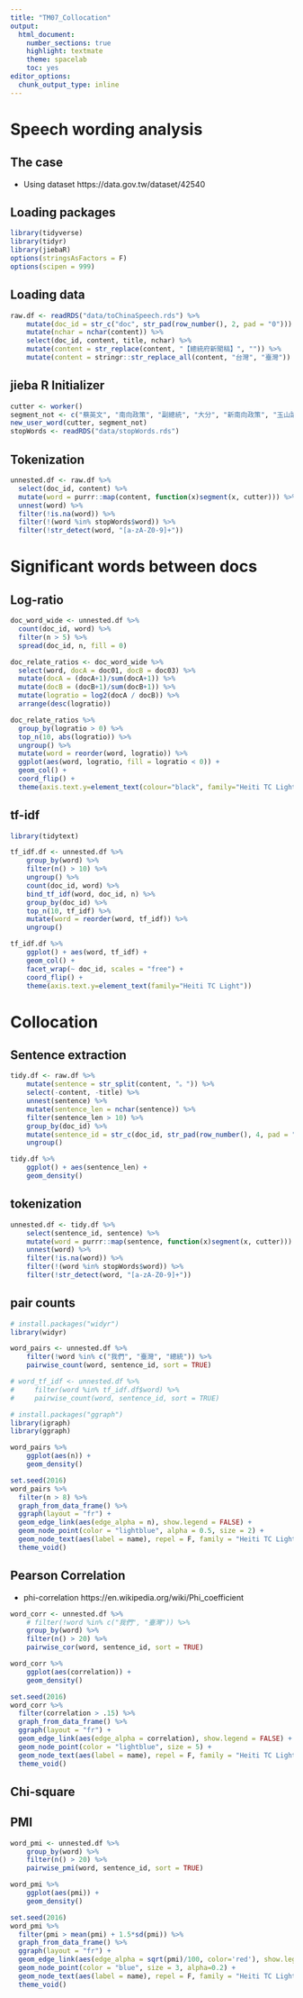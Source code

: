 ```yaml
---
title: "TM07_Collocation"
output: 
  html_document: 
    number_sections: true
    highlight: textmate
    theme: spacelab
    toc: yes
editor_options: 
  chunk_output_type: inline
---
```

# Speech wording analysis

## The case
* Using dataset https://data.gov.tw/dataset/42540 

## Loading packages
```r

library(tidyverse)
library(tidyr) 
library(jiebaR)
options(stringsAsFactors = F)
options(scipen = 999)
```


## Loading data
```r
raw.df <- readRDS("data/toChinaSpeech.rds") %>%
    mutate(doc_id = str_c("doc", str_pad(row_number(), 2, pad = "0"))) %>%
    mutate(nchar = nchar(content)) %>%
    select(doc_id, content, title, nchar) %>%
    mutate(content = str_replace(content, "【總統府新聞稿】", "")) %>%
    mutate(content = stringr::str_replace_all(content, "台灣", "臺灣"))
```


## jieba R Initializer
```r
cutter <- worker()
segment_not <- c("蔡英文", "南向政策", "副總統", "大分", "新南向政策", "玉山論壇")
new_user_word(cutter, segment_not)
stopWords <- readRDS("data/stopWords.rds")
```

## Tokenization
```r
unnested.df <- raw.df %>%
  select(doc_id, content) %>%
  mutate(word = purrr::map(content, function(x)segment(x, cutter))) %>%
  unnest(word) %>%
  filter(!is.na(word)) %>%
  filter(!(word %in% stopWords$word)) %>%
  filter(!str_detect(word, "[a-zA-Z0-9]+"))
```


# Significant words between docs
## Log-ratio

```r
doc_word_wide <- unnested.df %>%
  count(doc_id, word) %>%
  filter(n > 5) %>%
  spread(doc_id, n, fill = 0)

doc_relate_ratios <- doc_word_wide %>%
  select(word, docA = doc01, docB = doc03) %>%
  mutate(docA = (docA+1)/sum(docA+1)) %>%
  mutate(docB = (docB+1)/sum(docB+1)) %>%
  mutate(logratio = log2(docA / docB)) %>%
  arrange(desc(logratio))

doc_relate_ratios %>%
  group_by(logratio > 0) %>%
  top_n(10, abs(logratio)) %>%
  ungroup() %>%
  mutate(word = reorder(word, logratio)) %>%
  ggplot(aes(word, logratio, fill = logratio < 0)) +
  geom_col() + 
  coord_flip() + 
  theme(axis.text.y=element_text(colour="black", family="Heiti TC Light"))
```


## tf-idf

```r
library(tidytext)

tf_idf.df <- unnested.df %>%
    group_by(word) %>%
    filter(n() > 10) %>%
    ungroup() %>%
    count(doc_id, word) %>%
    bind_tf_idf(word, doc_id, n) %>%
    group_by(doc_id) %>%
    top_n(10, tf_idf) %>%
    mutate(word = reorder(word, tf_idf)) %>%
    ungroup()

tf_idf.df %>%
    ggplot() + aes(word, tf_idf) + 
    geom_col() +
    facet_wrap(~ doc_id, scales = "free") + 
    coord_flip() + 
    theme(axis.text.y=element_text(family="Heiti TC Light"))
```





# Collocation

## Sentence extraction
```r
tidy.df <- raw.df %>% 
    mutate(sentence = str_split(content, "。")) %>%
    select(-content, -title) %>%
    unnest(sentence) %>%
    mutate(sentence_len = nchar(sentence)) %>%
    filter(sentence_len > 10) %>% 
    group_by(doc_id) %>%
    mutate(sentence_id = str_c(doc_id, str_pad(row_number(), 4, pad = "0"))) %>%
    ungroup()

tidy.df %>%
    ggplot() + aes(sentence_len) + 
    geom_density()
```


## tokenization

```r
unnested.df <- tidy.df %>%
    select(sentence_id, sentence) %>%
    mutate(word = purrr::map(sentence, function(x)segment(x, cutter))) %>%
    unnest(word) %>%
	filter(!is.na(word)) %>%
    filter(!(word %in% stopWords$word)) %>%
    filter(!str_detect(word, "[a-zA-Z0-9]+"))
```


## pair counts
```r
# install.packages("widyr")
library(widyr)

word_pairs <- unnested.df %>%
    filter(!word %in% c("我們", "臺灣", "總統")) %>%
    pairwise_count(word, sentence_id, sort = TRUE)

# word_tf_idf <- unnested.df %>%
#     filter(word %in% tf_idf.df$word) %>%
#     pairwise_count(word, sentence_id, sort = TRUE)
```


```r
# install.packages("ggraph")
library(igraph)
library(ggraph)

word_pairs %>%
    ggplot(aes(n)) +
    geom_density()

set.seed(2016)
word_pairs %>%
  filter(n > 8) %>%
  graph_from_data_frame() %>%
  ggraph(layout = "fr") +
  geom_edge_link(aes(edge_alpha = n), show.legend = FALSE) +
  geom_node_point(color = "lightblue", alpha = 0.5, size = 2) +
  geom_node_text(aes(label = name), repel = F, family = "Heiti TC Light") +
  theme_void()
```


## Pearson Correlation
- phi-correlation https://en.wikipedia.org/wiki/Phi_coefficient

```r
word_corr <- unnested.df %>%
    # filter(!word %in% c("我們", "臺灣")) %>%
    group_by(word) %>%
    filter(n() > 20) %>%
    pairwise_cor(word, sentence_id, sort = TRUE)
```

```r
word_corr %>%
    ggplot(aes(correlation)) +
    geom_density()

set.seed(2016)
word_corr %>%
  filter(correlation > .15) %>%
  graph_from_data_frame() %>%
  ggraph(layout = "fr") +
  geom_edge_link(aes(edge_alpha = correlation), show.legend = FALSE) +
  geom_node_point(color = "lightblue", size = 5) +
  geom_node_text(aes(label = name), repel = F, family = "Heiti TC Light") +
  theme_void()
```

## Chi-square


## PMI
```r
word_pmi <- unnested.df %>%
    group_by(word) %>%
    filter(n() > 20) %>%
    pairwise_pmi(word, sentence_id, sort = TRUE)
```

```r
word_pmi %>%
    ggplot(aes(pmi)) +
    geom_density()

set.seed(2016)
word_pmi %>%
  filter(pmi > mean(pmi) + 1.5*sd(pmi)) %>%
  graph_from_data_frame() %>%
  ggraph(layout = "fr") +
  geom_edge_link(aes(edge_alpha = sqrt(pmi)/100, color='red'), show.legend = FALSE) +
  geom_node_point(color = "blue", size = 3, alpha=0.2) +
  geom_node_text(aes(label = name), repel = F, family = "Heiti TC Light") +
  theme_void()
```

